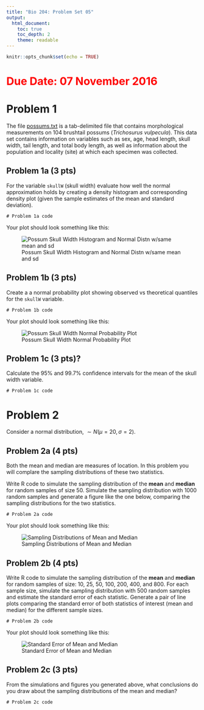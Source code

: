 ```yaml
---
title: "Bio 204: Problem Set 05"
output:
  html_document:
    toc: true
    toc_depth: 2
    theme: readable
---
```


```r
knitr::opts_chunk$set(echo = TRUE)
```

# <font color = "red">Due Date: 07 November 2016</font>


# Problem 1 

The file [possums.txt](https://github.com/Bio204-class/bio204-datasets/raw/master/possum.txt) is a tab-delimited file that contains morphological measurements on 104 brushtail possums (*Trichosurus vulpecula*). This data set contains information on variables such as sex, age, head length, skull width, tail length, and total body length, as well as information about the population and locality (site) at which each specimen was collected.


## Problem 1a (3 pts)

For the variable `skullW` (skull width) evaluate how well the normal approximation holds by creating a density histogram and corresponding density plot (given the sample estimates of the mean and standard deviation).

```
# Problem 1a code
```

Your plot should look something like this:

![Possum Skull Width Histogram and Normal Distn w/same mean and sd](https://raw.githubusercontent.com/Bio204-class/Bio204-Fall-2016/master/problem-sets/possum-skullw.png)

## Problem 1b (3 pts)

Create a a normal probability plot showing observed vs theoretical quantiles for the `skullW` variable.

```
# Problem 1b code

```

Your plot should look something like this:

![Possum Skull Width Normal Probability Plot](https://raw.githubusercontent.com/Bio204-class/Bio204-Fall-2016/master/problem-sets/possum-probplot.png)



## Problem 1c (3 pts)?

Calculate the 95% and 99.7% confidence intervals for the mean of the skull width variable.


```
# Problem 1c code

```

# Problem 2

Consider a normal distribution, $\sim N(\mu = 20, \sigma = 2)$.

## Problem 2a (4 pts)

Both the mean and median are measures of location. In this problem you will complare the sampling distributions of these two statistics.

Write R code to simulate the sampling distribution of the **mean** and **median** for random samples of size 50.  Simulate the sampling distribution with 1000 random samples and generate a figure like the one below, comparing the sampling distributions for the two statistics.  

```
# Problem 2a code

```

Your plot should look something like this:

![Sampling Distributions of Mean and Median](https://raw.githubusercontent.com/Bio204-class/Bio204-Fall-2016/master/problem-sets/samplingdistn-mean-median.png)

## Problem 2b (4 pts)

Write R code to simulate the sampling distribution of the **mean** and **median** for random samples of size: 10, 25, 50, 100, 200, 400, and 800.  For each sample size, simulate the sampling distribution with 500 random samples and estimate the standard error of each statistic. Generate a  pair of line plots comparing the standard error of both statistics of interest (mean and median) for the different sample sizes.  

```
# Problem 2b code

```

Your plot should look something like this:

![Standard Error of Mean and Median](https://raw.githubusercontent.com/Bio204-class/Bio204-Fall-2016/master/problem-sets/SE-mean-median.png)


## Problem 2c (3 pts)

From the simulations and figures you generated above, what conclusions do you draw about the sampling distributions of the mean and median?

```
# Problem 2c code

```

